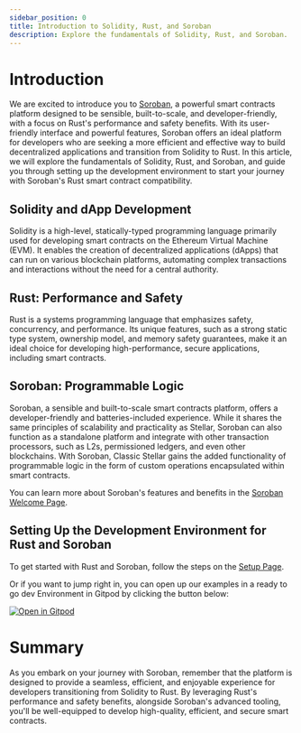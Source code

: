 ```yaml
---
sidebar_position: 0
title: Introduction to Solidity, Rust, and Soroban
description: Explore the fundamentals of Solidity, Rust, and Soroban.
---
```


# Introduction

We are excited to introduce you to [Soroban](../../), a powerful smart contracts platform designed to be sensible, built-to-scale, and developer-friendly, with a focus on Rust's performance and safety benefits. With its user-friendly interface and powerful features, Soroban offers an ideal platform for developers who are seeking a more efficient and effective way to build decentralized applications and transition from Solidity to Rust. In this article, we will explore the fundamentals of Solidity, Rust, and Soroban, and guide you through setting up the development environment to start your journey with Soroban's Rust smart contract compatibility.

## Solidity and dApp Development

Solidity is a high-level, statically-typed programming language primarily used for developing smart contracts on the Ethereum Virtual Machine (EVM). It enables the creation of decentralized applications (dApps) that can run on various blockchain platforms, automating complex transactions and interactions without the need for a central authority.

## Rust: Performance and Safety

Rust is a systems programming language that emphasizes safety, concurrency, and performance. Its unique features, such as a strong static type system, ownership model, and memory safety guarantees, make it an ideal choice for developing high-performance, secure applications, including smart contracts.

## Soroban: Programmable Logic

Soroban, a sensible and built-to-scale smart contracts platform, offers a developer-friendly and batteries-included experience. While it shares the same principles of scalability and practicality as Stellar, Soroban can also function as a standalone platform and integrate with other transaction processors, such as L2s, permissioned ledgers, and even other blockchains. With Soroban, Classic Stellar gains the added functionality of programmable logic in the form of custom operations encapsulated within smart contracts.

You can learn more about Soroban's features and benefits in the [Soroban Welcome Page](../../).

## Setting Up the Development Environment for Rust and Soroban

To get started with Rust and Soroban, follow the steps on the [Setup Page](../../getting-started/setup).

Or if you want to jump right in, you can open up our examples in a ready to go dev Environment in Gitpod by clicking the button below:

[![Open in Gitpod](https://gitpod.io/button/open-in-gitpod.svg)][oigp]

[oigp]: https://gitpod.io/#https://github.com/stellar/soroban-examples/tree/v0.8.4

# Summary

As you embark on your journey with Soroban, remember that the platform is designed to provide a seamless, efficient, and enjoyable experience for developers transitioning from Solidity to Rust. By leveraging Rust's performance and safety benefits, alongside Soroban's advanced tooling, you'll be well-equipped to develop high-quality, efficient, and secure smart contracts.
